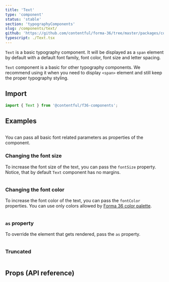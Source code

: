 ```yaml
---
title: 'Text'
type: 'component'
status: 'stable'
section: 'typographyComponents'
slug: /components/text/
github: 'https://github.com/contentful/forma-36/tree/master/packages/components/typography/src'
typescript: ./Text.tsx
---
```


`Text` is a basic typography component. It will be displayed as a `span` element by default with a default font family, font color, font size and letter spacing.

`Text` component is a basic for other typography components. We recommend using it when you need to display `<span>` element and still keep the proper typography styling.

## Import

```js static=true
import { Text } from '@contentful/f36-components';
```

## Examples

```jsx file=../../examples/TextBasicExample.tsx

```

You can pass all basic font related parameters as properties of the component.

### Changing the font size

To increase the font size of the text, you can pass the `fontSize` property. Notice, that by default `Text` component has no margins.

```jsx file=../../examples/TextFontSizeExample.tsx

```

### Changing the font color

To increase the font color of the text, you can pass the `fontColor` properties. You can use only colors allowed by [Forma 36 color palette](../tokens/color-system).

```jsx file=../../examples/TextColorsExample.tsx

```

### `as` property

To override the element that gets rendered, pass the `as` property.

```jsx file=../../examples/TextPolymorphicExample.tsx

```

### Truncated

```jsx file=../../examples/TextTruncateExample.tsx

```

## Props (API reference)

<Props of="Text" storybookPath="/story/typography-text--basic" />
